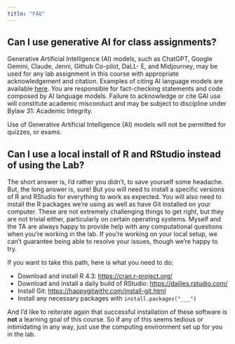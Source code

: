 ```yaml
---
title: "FAQ"
---
```


## Can I use generative AI for class assignments?

Generative Artificial Intelligence (AI) models, such as ChatGPT, Google Gemini, Claude, Jenni, Github Co-pilot, DaLL- E, and Midjourney, may be used for any lab assignment in this course with appropriate acknowledgement and citation. Examples of citing AI language models are available [here](http://libguides.umn.edu/chatgpt). You are responsible for fact-checking statements and code composed by AI language models. Failure to acknowledge or cite GAI use will constitute academic misconduct and may be subject to discipline under Bylaw 31: Academic Integrity.

Use of Generative Artificial Intelligence (AI) models will not be permitted for quizzes, or exams.

## Can I use a local install of R and RStudio instead of using the Lab?

The short answer is, I'd rather you didn't, to save yourself some headache. But, the long answer is, sure! But you will need to install a specific versions of R and RStudio for everything to work as expected. You will also need to install the R packages we're using as well as have Git installed on your computer. These are not extremely challenging things to get right, but they are not trivial either, particularly on certain operating systems. Myself and the TA are always happy to provide help with any computational questions when you're working in the lab. If you're working on your local setup, we can't guarantee being able to resolve your issues, though we're happy to try.

If you want to take this path, here is what you need to do:

-   Download and install R 4.3: <https://cran.r-project.org/>
-   Download and install a daily build of RStudio: <https://dailies.rstudio.com/>
-   Install Git: <https://happygitwithr.com/install-git.html>
-   Install any necessary packages with `install.packages("___")`

And I'd like to reiterate again that successful installation of these software is **not** a learning goal of this course. So if any of this seems tedious or intimidating in any way, just use the computing environment set up for you in the lab.
